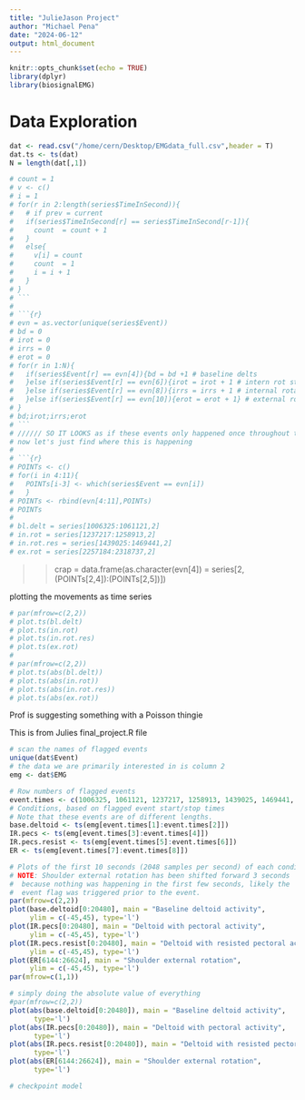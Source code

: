 ```yaml
---
title: "JulieJason Project"
author: "Michael Pena"
date: "2024-06-12"
output: html_document
---
```


```r
knitr::opts_chunk$set(echo = TRUE)
library(dplyr)
library(biosignalEMG)
```

# Data Exploration

```r
dat <- read.csv("/home/cern/Desktop/EMGdata_full.csv",header = T)
dat.ts <- ts(dat)
N = length(dat[,1])
```

```r
# count = 1
# v <- c()
# i = 1
# for(r in 2:length(series$TimeInSecond)){
#   # if prev = current
#   if(series$TimeInSecond[r] == series$TimeInSecond[r-1]){
#     count  = count + 1
#   }
#   else{
#     v[i] = count
#     count  = 1
#     i = i + 1
#   }
# }
# ```
# 
# ```{r}
# evn = as.vector(unique(series$Event))
# bd = 0
# irot = 0
# irrs = 0
# erot = 0
# for(r in 1:N){
#   if(series$Event[r] == evn[4]){bd = bd +1 # baseline delts
#   }else if(series$Event[r] == evn[6]){irot = irot + 1 # intern rot start
#   }else if(series$Event[r] == evn[8]){irrs = irrs + 1 # internal rotation w/ resistance
#   }else if(series$Event[r] == evn[10]){erot = erot + 1} # external rotation)
# }
# bd;irot;irrs;erot
# ```
# ////// SO IT LOOKS as if these events only happened once throughout this entire dataset (19mins). 
# now let's just find where this is happening
# 
# ```{r}
# POINTs <- c()
# for(i in 4:11){
#   POINTs[i-3] <- which(series$Event == evn[i])
#   }
# POINTs <- rbind(evn[4:11],POINTs)
# POINTs
# 
# bl.delt = series[1006325:1061121,2]
# in.rot = series[1237217:1258913,2]
# in.rot.res = series[1439025:1469441,2]
# ex.rot = series[2257184:2318737,2]
```

>> crap = data.frame(as.character(evn[4]) = series[2,(POINTs[2,4]):(POINTs[2,5])])

plotting the movements as time series

```r
# par(mfrow=c(2,2))
# plot.ts(bl.delt)
# plot.ts(in.rot)
# plot.ts(in.rot.res)
# plot.ts(ex.rot)
# 
# par(mfrow=c(2,2))
# plot.ts(abs(bl.delt))
# plot.ts(abs(in.rot))
# plot.ts(abs(in.rot.res))
# plot.ts(abs(ex.rot))
```

Prof is suggesting something with a Poisson thingie


This is from Julies final_project.R file
```r

# scan the names of flagged events
unique(dat$Event)
# the data we are primarily interested in is column 2
emg <- dat$EMG

# Row numbers of flagged events
event.times <- c(1006325, 1061121, 1237217, 1258913, 1439025, 1469441, 2257184, 2318737)
# Conditions, based on flagged event start/stop times
# Note that these events are of different lengths.
base.deltoid <- ts(emg[event.times[1]:event.times[2]])
IR.pecs <- ts(emg[event.times[3]:event.times[4]])
IR.pecs.resist <- ts(emg[event.times[5]:event.times[6]])
ER <- ts(emg[event.times[7]:event.times[8]])

# Plots of the first 10 seconds (2048 samples per second) of each condition.
# NOTE: Shoulder external rotation has been shifted forward 3 seconds
#  because nothing was happening in the first few seconds, likely the 
#  event flag was triggered prior to the event.
par(mfrow=c(2,2))
plot(base.deltoid[0:20480], main = "Baseline deltoid activity",
     ylim = c(-45,45), type='l')
plot(IR.pecs[0:20480], main = "Deltoid with pectoral activity",
     ylim = c(-45,45), type='l')
plot(IR.pecs.resist[0:20480], main = "Deltoid with resisted pectoral activity",
     ylim = c(-45,45), type='l')
plot(ER[6144:26624], main = "Shoulder external rotation",
     ylim = c(-45,45), type='l')
par(mfrow=c(1,1))

```

```r
# simply doing the absolute value of everything
#par(mfrow=c(2,2))
plot(abs(base.deltoid[0:20480]), main = "Baseline deltoid activity",
      type='l')
plot(abs(IR.pecs[0:20480]), main = "Deltoid with pectoral activity",
      type='l')
plot(abs(IR.pecs.resist[0:20480]), main = "Deltoid with resisted pectoral activity",
      type='l')
plot(abs(ER[6144:26624]), main = "Shoulder external rotation",
      type='l')
```



```r
# checkpoint model
```

